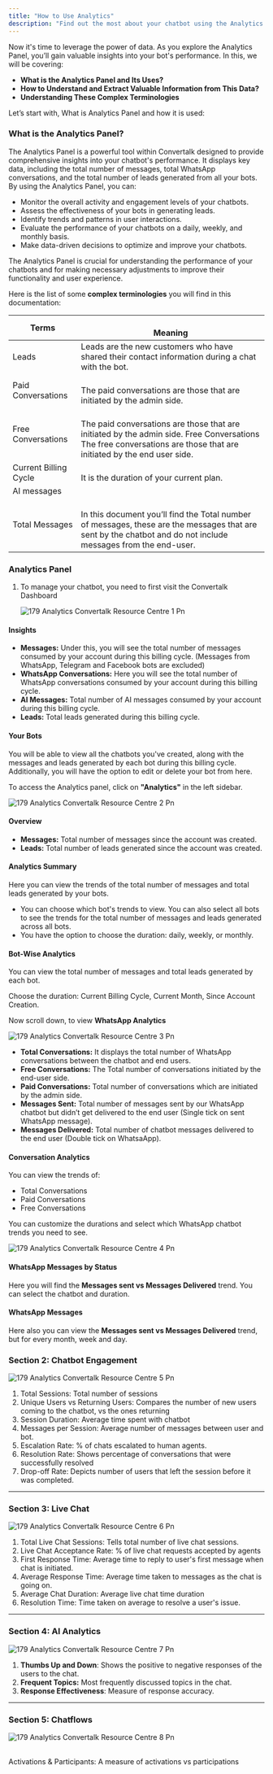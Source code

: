 ```yaml
---
title: "How to Use Analytics"
description: "Find out the most about your chatbot using the Analytics tab."
---
```


Now it's time to leverage the power of data. As you explore the Analytics Panel, you’ll gain valuable insights into your bot's performance. In this, we will be covering:

- **What is the Analytics Panel and Its Uses?**
- **How to Understand and Extract Valuable Information from This Data?**
- **Understanding These Complex Terminologies**

Let’s start with, What is Analytics Panel and how it is used:

### **What is the Analytics Panel?**

The Analytics Panel is a powerful tool within  Convertalk designed to provide comprehensive insights into your chatbot's performance. It displays key data, including the total number of messages, total WhatsApp conversations, and the total number of leads generated from all your bots. By using the Analytics Panel, you can:

- Monitor the overall activity and engagement levels of your chatbots.
- Assess the effectiveness of your bots in generating leads.
- Identify trends and patterns in user interactions.
- Evaluate the performance of your chatbots on a daily, weekly, and monthly basis.
- Make data-driven decisions to optimize and improve your chatbots.

The Analytics Panel is crucial for understanding the performance of your chatbots and for making necessary adjustments to improve their functionality and user experience.

Here is the list of some **complex terminologies** you will find in this documentation:

| **Terms**             | <br />**Meaning**                                                                                                                                                           |
| --------------------- | --------------------------------------------------------------------------------------------------------------------------------------------------------------------------- |
| Leads                 | Leads are the new customers who have shared their contact information during a chat with the bot.                                                                           |
| Paid Conversations    | <br />The paid conversations are those that are initiated by the admin side.                                                                                                |
| Free Conversations    | <br />The paid conversations are those that are initiated by the admin side.  Free Conversations  The free conversations are those that are initiated by the end user side. |
| Current Billing Cycle | <br />It is the duration of your current plan.                                                                                                                              |
| AI messages           |                                                                                                                                                                             |
| Total Messages        | <br />In this document you’ll find the Total number of messages, these are the messages that are sent by the chatbot and do not include messages from the end-user.         |

### **Analytics Panel**

1. To manage your chatbot, you need to first visit the Convertalk Dashboard

   ![179 Analytics  Convertalk Resource Centre 1 Pn](/images/how-botpenguin-works/analytics/179.analytics__Convertalk_resource_centre-1.png)

#### **Insights**

- **Messages:** Under this, you will see the total number of messages consumed by your account during this billing cycle. (Messages from WhatsApp, Telegram and Facebook bots are excluded)
- **WhatsApp Conversations:** Here you will see the total number of WhatsApp conversations consumed by your account during this billing cycle.
- **AI Messages:** Total number of AI messages consumed by your account during this billing cycle.
- **Leads:** Total leads generated during this billing cycle.

#### **Your Bots**

You will be able to view all the chatbots you've created, along with the messages and leads generated by each bot during this billing cycle. Additionally, you will have the option to edit or delete your bot from here.

To access the Analytics panel, click on **"Analytics"** in the left sidebar.

![179 Analytics  Convertalk Resource Centre 2 Pn](/images/how-botpenguin-works/analytics/179.analytics__Convertalk_resource_centre-2.png)

#### **Overview**

- **Messages:** Total number of messages since the account was created.
- **Leads:** Total number of leads generated since the account was created.

#### **Analytics Summary**

Here you can view the trends of the total number of messages and total leads generated by your bots.

- You can choose which bot's trends to view. You can also select all bots to see the trends for the total number of messages and leads generated across all bots.
- You have the option to choose the duration: daily, weekly, or monthly.

#### **Bot-Wise Analytics**

You can view the total number of messages and total leads generated by each bot.

Choose the duration: Current Billing Cycle, Current Month, Since Account Creation.

Now scroll down, to view **WhatsApp Analytics**

![179 Analytics  Convertalk Resource Centre 3 Pn](/images/how-botpenguin-works/analytics/179.analytics__Convertalk_resource_centre-3.png)

- **Total Conversations:** It displays the total number of WhatsApp conversations between the chatbot and end users.
- **Free Conversations:** The Total number of conversations initiated by the end-user side.
- **Paid Conversations:** Total number of conversations which are initiated by the admin side.
- **Messages Sent:** Total number of messages sent by our WhatsApp chatbot but didn’t get delivered to the end user (Single tick on sent WhatsApp message).
- **Messages Delivered:** Total number of chatbot messages delivered to the end user (Double tick on WhatsaApp).

#### **Conversation Analytics**

You can view the trends of:

- Total Conversations
- Paid Conversations
- Free Conversations

You can customize the durations and select which WhatsApp chatbot trends you need to see.

![179 Analytics  Convertalk Resource Centre 4 Pn](/images/how-botpenguin-works/analytics/179.analytics__Convertalk_resource_centre-4.png)

#### **WhatsApp Messages by Status**

Here you will find the **Messages sent vs Messages Delivered** trend. You can select the chatbot and duration.

#### **WhatsApp Messages**

Here also you can view the **Messages sent vs Messages Delivered** trend, but for every month, week and day.

### **Section 2: Chatbot Engagement**

![179 Analytics  Convertalk Resource Centre 5 Pn](/images/how-botpenguin-works/analytics/179.analytics__Convertalk_resource_centre-5.png)

1. Total Sessions: Total number of sessions
2. Unique Users vs Returning Users: Compares the number of new users coming to the chatbot, vs the ones returning
3. Session Duration: Average time spent with chatbot
4. Messages per Session: Average number of messages between user and bot.
5. Escalation Rate: % of chats escalated to human agents.
6. Resolution Rate: Shows percentage of conversations that were successfully resolved
7. Drop-off Rate: Depicts number of users that left the session before it was completed.

---

### **Section 3: Live Chat**

![179 Analytics  Convertalk Resource Centre 6 Pn](/images/how-botpenguin-works/analytics/179.analytics__Convertalk_resource_centre-6.png)

1. Total Live Chat Sessions: Tells total number of live chat sessions.
2. Live Chat Acceptance Rate: % of live chat requests accepted by agents
3. First Response Time: Average time to reply to user's first message when chat is initiated.
4. Average Response Time: Average time taken to messages as the chat is going on.
5. Average Chat Duration: Average live chat time duration
6. Resolution Time: Time taken on average to resolve a user's issue.

---

### **Section 4: AI Analytics**

![179 Analytics  Convertalk Resource Centre 7 Pn](/images/how-botpenguin-works/analytics/179.analytics__Convertalk_resource_centre-7.png)

1. **Thumbs Up and Down**: Shows the positive to negative responses of the users to the chat.
2. **Frequent Topics:** Most frequently discussed topics in the chat.
3. **Response Effectiveness**: Measure of response accuracy.

---

### **Section 5: Chatflows**

![179 Analytics  Convertalk Resource Centre 8 Pn](/images/how-botpenguin-works/analytics/179.analytics__Convertalk_resource_centre-8.png)

\
Activations & Participants: A measure of activations vs participations